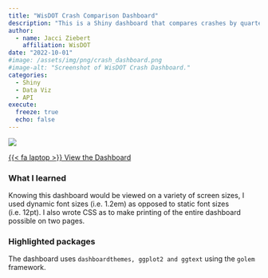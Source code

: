 ```yaml
---
title: "WisDOT Crash Comparison Dashboard"
description: "This is a Shiny dashboard that compares crashes by quarter within a selected County or Municipality. This analysis was previously done manually in Excel, needing to find the number of crashes for each crash flag/type for each quarter. This dashboard fully displays all this info via a series of bar charts. One can see both absolute change and the percent change in the number of crashes."
author: 
  - name: Jacci Ziebert
    affiliation: WisDOT
date: "2022-10-01"
#image: /assets/img/png/crash_dashboard.png
#image-alt: "Screenshot of WisDOT Crash Dashboard."
categories:
  - Shiny
  - Data Viz
  - API
execute: 
  freeze: true
  echo: false
---
```


![](/assets/img/png/compare.png){.img-center fig-alt="Screenshot of the WisDOT Crash Comparison Dashboard."}

[<a href="https://transportal.cee.wisc.edu/partners/community-maps/crash/public/Dashboard/" class="btn" role="button">{{< fa laptop >}} View the Dashboard</a>]{.listing-btn-group}

### What I learned

Knowing this dashboard would be viewed on a variety of screen sizes, I used dynamic font sizes (i.e. 1.2em) as opposed to static font sizes (i.e. 12pt). I also wrote CSS as to make printing of the entire dashboard possible on two pages.

### Highlighted packages

The dashboard uses `dashboardthemes, ggplot2 and ggtext` using the `golem` framework.
